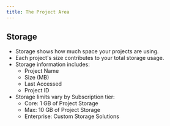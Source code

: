 ```yaml
---
title: The Project Area
---
```



## Storage
- Storage shows how much space your projects are using.
- Each project's size contributes to your total storage usage.
- Storage information includes:
    * Project Name
    * Size (MB)
    * Last Accessed
    * Project ID
- Storage limits vary by Subscription tier:
    * Core: 1 GB of Project Storage
    * Max: 10 GB of Project Storage
    * Enterprise: Custom Storage Solutions
